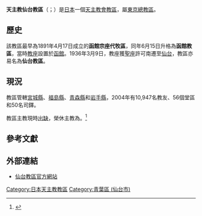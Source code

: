 {{Refimprove|time=2019-07-04T18:03:06+00:00}}
{{Infobox diocese
|name = 仙台
|jurisdiction = 教區
|latin = Dioecesis Sendaiensis
|local = {{lang|ja|カトリック仙台司教区}}{{ja}}
|border = catholic
|image = [[File:Catholic_Mototerakoji_Church.JPG|250px]]
|image_size = 
|image_alt = 
|caption = 元寺小路教會
|location = [[日本|日本]][[宮城縣|宮城縣]][[仙台市|仙台市]]
|territory = [[宮城縣|宮城縣]]、[[福島縣|福島縣]]、[[青森縣|青森縣]]和[[岩手縣|岩手縣]]
|rite = [[羅馬禮|羅馬禮]]
|patron = 
|province = [[天主教東京總教區|東京]]
|established = 1937年
|cathedral = 元寺小路教會
|co-cathedral = 
|leadership = 主教
|pope = {{incumbent pope}}
|ordinary = （[[教座出缺|教座出缺]]）
|coadjutor bishop = 
|auxiliary = 
|emeritus = {{link-de|平賀徹夫|Martin Tetsuo Hiraga}}
|population = 10,947
|website = www.sendai.catholic.jp
|map = [[File:Giappone_-_Diocesi_di_Sendai.png|250px]]
|map_caption = 教區管轄圖
}}
'''天主教仙台教區'''（{{lang-la|Dioecesis Sendaiensis}}；{{lang-ja|カトリック仙台司教区}}）是[[日本|日本]]一個[[天主教會|天主教會]][[教區|教區]]，屬[[天主教東京總教區|東京總教區]]。

==歷史==
該教區最早為1891年4月17日成立的'''函館宗座代牧區'''，同年6月15日升格為'''函館教區'''，當時[[主教教座|教座]]設置於[[函館市|函館]]。1936年3月9日，教座獲[[聖座|聖座]]許可南遷至[[仙台市|仙台]]，教區亦易名為'''仙台教區'''。

==現況==
教區管轄[[宮城縣|宮城縣]]、[[福島縣|福島縣]]、[[青森縣|青森縣]]和[[岩手縣|岩手縣]]，2004年有10,947名教友、56個堂區和50名司鐸。

教區主教現時[[教座出缺|出缺]]，榮休主教為{{link-de|平賀徹夫|Martin Tetsuo Hiraga}}。<ref>{{cite press release |title=Resignations and Appointments, 18.03.2020 |url=https://press.vatican.va/content/salastampa/en/bollettino/pubblico/2020/03/18/200318b.html |publisher=Holy See Press Office |accessdate=2020-03-20 |archiveurl=https://web.archive.org/web/20200320124828/https://press.vatican.va/content/salastampa/en/bollettino/pubblico/2020/03/18/200318b.html |archivedate=2020-03-20 |language=en |date=2020-03-20 |dead-url=no }}</ref>

==參考文獻==
{{reflist}}

==外部連結==
* [http://www.sendai.catholic.jp/ 仙台教區官方網站] {{Wayback|url=http://www.sendai.catholic.jp/ |date=20210126084447 }}

{{日本天主教教省}}

[[Category:日本天主教教區|Category:日本天主教教區]]
[[Category:青葉區_(仙台市)|Category:青葉區 (仙台市)]]